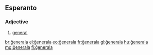 ==Esperanto==

===Adjective===
{{eo-adj}}

# [[general]]

[[br:ĝenerala]]
[[el:ĝenerala]]
[[eo:ĝenerala]]
[[fr:ĝenerala]]
[[gl:ĝenerala]]
[[hu:ĝenerala]]
[[mg:ĝenerala]]
[[fi:ĝenerala]]